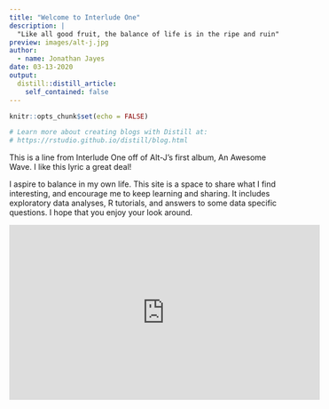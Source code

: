 ```yaml
---
title: "Welcome to Interlude One"
description: |
  "Like all good fruit, the balance of life is in the ripe and ruin"
preview: images/alt-j.jpg
author:
  - name: Jonathan Jayes
date: 03-13-2020
output:
  distill::distill_article:
    self_contained: false
---
```


```r
knitr::opts_chunk$set(echo = FALSE)

# Learn more about creating blogs with Distill at:
# https://rstudio.github.io/distill/blog.html

```

This is a line from Interlude One off of Alt-J's first album, An Awesome Wave. I like this lyric a great deal!

I aspire to balance in my own life. This site is a space to share what I find interesting, and encourage me to keep learning and sharing. It includes exploratory data analyses, R tutorials, and answers to some data specific questions. I hope that you enjoy your look around.

<iframe width="560" height="315" src="https://www.youtube.com/embed/gBArR3FJ2ow" frameborder="0" allow="accelerometer; autoplay; clipboard-write; encrypted-media; gyroscope; picture-in-picture" allowfullscreen></iframe>